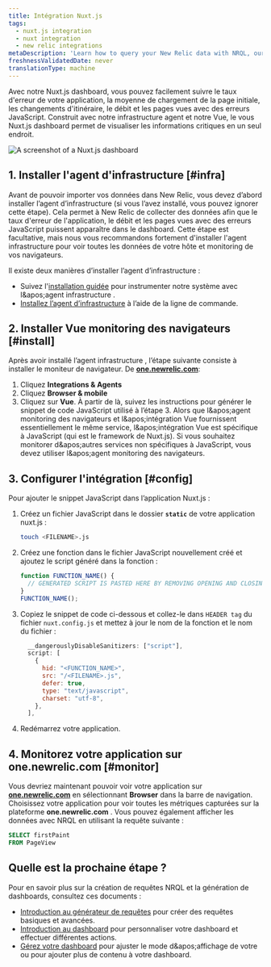 ```yaml
---
title: Intégration Nuxt.js
tags:
  - nuxt.js integration
  - nuxt integration
  - new relic integrations
metaDescription: 'Learn how to query your New Relic data with NRQL, our SQL-like query language.'
freshnessValidatedDate: never
translationType: machine
---
```


Avec notre Nuxt.js dashboard, vous pouvez facilement suivre le taux d&apos;erreur de votre application, la moyenne de chargement de la page initiale, les changements d&apos;itinéraire, le débit et les pages vues avec des erreurs JavaScript. Construit avec notre infrastructure agent et notre <InlinePopover type="browser" />Vue, le vous Nuxt.js dashboard permet de visualiser les informations critiques en un seul endroit.

<img title="Nuxt.js dashboard" alt="A screenshot of a Nuxt.js dashboard" src="/images/infrastructure_screenshot-crop_nuxtjs-dashboard.webp" />

## 1. Installer l&apos;agent d&apos;infrastructure [#infra]

Avant de pouvoir importer vos données dans New Relic, vous devez d’abord installer l’agent d’infrastructure (si vous l’avez installé, vous pouvez ignorer cette étape). Cela permet à New Relic de collecter des données afin que le taux d&apos;erreur de l&apos;application, le débit et les pages vues avec des erreurs JavaScript puissent apparaître dans le dashboard. Cette étape est facultative, mais nous vous recommandons fortement d&apos;installer l&apos;agent infrastructure pour voir toutes les données de votre hôte et monitoring de vos navigateurs.

Il existe deux manières d’installer l’agent d’infrastructure :

* Suivez l&apos;[installation guidée](https://one.newrelic.com/marketplace?state=607786be-99a9-fa66-4b67-3f7f3b9551d4) pour instrumenter notre système avec l&amp;apos;agent infrastructure .
* [Installez l’agent d’infrastructure](/docs/infrastructure/install-infrastructure-agent/linux-installation/install-infrastructure-monitoring-agent-linux) à l’aide de la ligne de commande.

## 2. Installer Vue monitoring des navigateurs [#install]

Après avoir installé l’agent infrastructure , l’étape suivante consiste à installer le moniteur de navigateur. De <DNT>**[one.newrelic.com](https://one.newrelic.com)**</DNT>:

1. Cliquez <DNT>**Integrations &amp; Agents**</DNT>
2. Cliquez <DNT>**Browser &amp; mobile**</DNT>
3. Cliquez sur <DNT>**Vue**</DNT>. À partir de là, suivez les instructions pour générer le snippet de code JavaScript utilisé à l’étape 3. Alors que l&amp;apos;agent monitoring des navigateurs et l&amp;apos;intégration Vue fournissent essentiellement le même service, l&amp;apos;intégration Vue est spécifique à JavaScript (qui est le framework de Nuxt.js). Si vous souhaitez monitorer d&amp;apos;autres services non spécifiques à JavaScript, vous devez utiliser l&amp;apos;agent monitoring des navigateurs.

## 3. Configurer l&apos;intégration [#config]

Pour ajouter le snippet JavaScript dans l’application Nuxt.js :

1. Créez un fichier JavaScript dans le dossier <DNT>**`static`**</DNT> de votre application nuxt.js :
   ```bash
   touch <FILENAME>.js
   ```
2. Créez une fonction dans le fichier JavaScript nouvellement créé et ajoutez le script généré dans la fonction :
   ```js
   function FUNCTION_NAME() {
     // GENERATED SCRIPT IS PASTED HERE BY REMOVING OPENING AND CLOSING <script> TAGS>
   }
   FUNCTION_NAME();
   ```
3. Copiez le snippet de code ci-dessous et collez-le dans `HEADER tag` du fichier `nuxt.config.js` et mettez à jour le nom de la fonction et le nom du fichier :
   ```js
     __dangerouslyDisableSanitizers: ["script"],
     script: [
       {
         hid: "<FUNCTION_NAME>",
         src: "/<FILENAME>.js",
         defer: true,
         type: "text/javascript",
         charset: "utf-8",
       },
     ],
   ```
4. Redémarrez votre application.

## 4. Monitorez votre application sur one.newrelic.com [#monitor]

Vous devriez maintenant pouvoir voir votre application sur <DNT>**[one.newrelic.com](https://one.newrelic.com)**</DNT> en sélectionnant <DNT>**Browser**</DNT> dans la barre de navigation. Choisissez votre application pour voir toutes les métriques capturées sur la plateforme <DNT>**one.newrelic.com**</DNT> . Vous pouvez également afficher les données avec NRQL en utilisant la requête suivante :

```sql
SELECT firstPaint 
FROM PageView
```

## Quelle est la prochaine étape ?

Pour en savoir plus sur la création de requêtes NRQL et la génération de dashboards, consultez ces documents :

* [Introduction au générateur de requêtes](/docs/query-your-data/explore-query-data/query-builder/introduction-query-builder) pour créer des requêtes basiques et avancées.
* [Introduction au dashboard](/docs/query-your-data/explore-query-data/dashboards/introduction-dashboards) pour personnaliser votre dashboard et effectuer différentes actions.
* [Gérez votre dashboard](/docs/query-your-data/explore-query-data/dashboards/manage-your-dashboard) pour ajuster le mode d&amp;apos;affichage de votre <InlinePopover type="dashboards" />ou pour ajouter plus de contenu à votre dashboard.